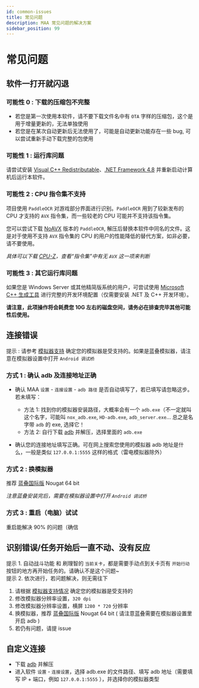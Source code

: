```yaml
---
id: common-issues
title: 常见问题
description: MAA 常见问题的解决方案
sidebar_position: 99
---
```


# 常见问题

## 软件一打开就闪退

### 可能性 0 : 下载的压缩包不完整

- 若您是第一次使用本软件，请不要下载文件名中有 `OTA` 字样的压缩包，这个是用于增量更新的，无法单独使用
- 若您是在某次自动更新后无法使用了，可能是自动更新功能存在一些 bug, 可以尝试重新手动下载完整的包使用

### 可能性 1 : 运行库问题

请尝试安装 [Visual C++ Redistributable](https://docs.microsoft.com/zh-CN/cpp/windows/latest-supported-vc-redist?view=msvc-160#visual-studio-2015-2017-2019-and-2022)、[.NET Framework 4.8](https://dotnet.microsoft.com/download/dotnet-framework/net48) 并重新启动计算机后运行本软件。

### 可能性 2 : CPU 指令集不支持

项目使用 `PaddleOCR` 对游戏部分界面进行识别。`PaddleOCR` 用到了较新发布的 CPU 才支持的 `AVX` 指令集，而一些较老的 CPU 可能并不支持该指令集。

您可以尝试下载 [NoAVX](https://github.com/MaaAssistantArknights/MaaAssistantArknights/blob/master/3rdparty/ppocr_noavx.zip) 版本的 `PaddleOCR`, 解压后替换本软件中同名的文件。这是对于使用不支持 `AVX` 指令集的 CPU 的用户的性能降低的替代方案，如非必要，请不要使用。

_具体可以下载 [CPU-Z](https://www.cpuid.com/softwares/cpu-z.html)，查看“指令集”中有无 `AVX` 这一项来判断_

### 可能性 3 : 其它运行库问题

如果您是 Windows Server 或其他精简版系统的用户，可尝试使用 [Microsoft C++ 生成工具](https://visualstudio.microsoft.com/zh-hans/visual-cpp-build-tools/) 进行完整的开发环境配置（仅需要安装 .NET 及 C++ 开发环境）。

**请注意，此项操作将会耗费您 10G 左右的磁盘空间，请务必在排查完毕其他可能性后使用。**

## 连接错误

提示 : 请参考 [模拟器支持](emulator-support.mdx) 确定您的模拟器是受支持的。如果是蓝叠模拟器，请注意在模拟器设置中打开 `Android 调试桥`

### 方式 1 : 确认 adb 及连接地址正确

- 确认 MAA `设置` - `连接设置` - `adb 路径` 是否自动填写了，若已填写请忽略这步。若未填写：

  - 方法 1: 找到你的模拟器安装路径，大概率会有一个 `adb.exe`（不一定就叫这个名字，可能叫 `nox_adb.exe`, `HD-adb.exe`, `adb_server.exe`... 总之是名字带 `adb` 的 exe, 选择它！
  - 方法 2: 自行下载 [adb](https://dl.google.com/android/repository/platform-tools-latest-windows.zip) 并解压，选择里面的 `adb.exe`

- 确认您的连接地址填写正确。可在网上搜索您使用的模拟器 adb 地址是什么，一般是类似 `127.0.0.1:5555` 这样的格式（雷电模拟器除外）

### 方式 2 : 换模拟器

推荐 [蓝叠国际版](https://www.bluestacks.com/download.html) Nougat 64 bit

_注意蓝叠安装完后，需要在模拟器设置中打开 `Android 调试桥`_

### 方式 3 : 重启（电脑）试试

重启能解决 90% 的问题（确信

## 识别错误/任务开始后一直不动、没有反应

提示 1. 自动战斗功能 和 刷理智的 `当前关卡`，都是需要手动点到关卡页有 `开始行动` 按钮的地方再开始任务的。请确认不是这个问题~  
提示 2. 依次进行，若问题解决，则无需往下

1. 请根据 [模拟器支持情况](emulator-support.mdx) 确定您的模拟器是受支持的
2. 修改模拟器分辨率设置，`320 dpi`
3. 修改模拟器分辨率设置，横屏 `1280 * 720` 分辨率
4. 换模拟器，推荐 [蓝叠国际版](https://www.bluestacks.com/download.html) Nougat 64 bit ( 请注意蓝叠需要在模拟器设置里开启 adb )
5. 若仍有问题，请提 issue

## 自定义连接

- 下载 [adb](https://dl.google.com/android/repository/platform-tools-latest-windows.zip) 并解压
- 进入软件 `设置` - `连接设置`，选择 adb.exe 的文件路径、填写 adb 地址（需要填写 IP + 端口，例如 `127.0.0.1:5555` ），并选择你的模拟器类型
